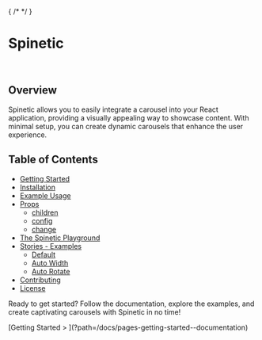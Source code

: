 

{ /*
<GoToTheTop />
*/ }


<Meta title="pages/Overview" />

# Spinetic
<br />

## Overview

Spinetic allows you to easily integrate a carousel into your React application, providing a visually appealing way to showcase content. With minimal setup, you can create dynamic carousels that enhance the user experience.

## Table of Contents

- [Getting Started](?path=/docs/pages-getting-started--documentation)
- [Installation](?path=/docs/pages-getting-started--documentation#installation)
- [Example Usage](?path=/docs/pages-getting-started--documentation#example-usage)
- [Props](?path=/docs/pages-props--documentation)
  - [children](?path=/docs/pages-props--documentation#children-reactnode-or-reactnode)
  - [config](?path=/docs/pages-props--documentation#config-typesconfigoptional)
  - [change](?path=/docs/pages-props--documentation#change-function)
- [The Spinetic Playground](?path=/docs/pages-playground--documentation)
- [Stories - Examples](?path=/docs/pages-playground--documentation#stories---examples)
  - [Default](?path=/docs/pages-playground--documentation#default)
  - [Auto Width](?path=/docs/pages-playground--documentation#auto-width)
  - [Auto Rotate](?path=/docs/pages-playground--documentation#auto-rotate)
- [Contributing](#contributing)
- [License](#license)

Ready to get started? Follow the documentation, explore the examples, and create captivating carousels with Spinetic in no time!

<div class="nav-previous-next-idx__only-next">
[Getting Started  > ](?path=/docs/pages-getting-started--documentation)
</div>
